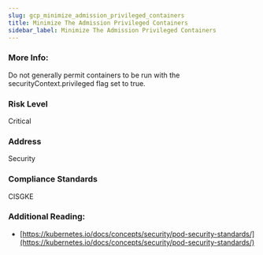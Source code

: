 ```yaml
---
slug: gcp_minimize_admission_privileged_containers
title: Minimize The Admission Privileged Containers
sidebar_label: Minimize The Admission Privileged Containers
---
```


### More Info:

Do not generally permit containers to be run with the securityContext.privileged flag set to true.

### Risk Level

Critical

### Address

Security

### Compliance Standards

CISGKE

### Additional Reading:

- [https://kubernetes.io/docs/concepts/security/pod-security-standards/](https://kubernetes.io/docs/concepts/security/pod-security-standards/) 

